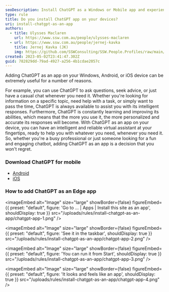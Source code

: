 ```yaml
---
seoDescription: Install ChatGPT as a Windows or Mobile app and experience an intelligent virtual assistant for seamless communication.
type: rule
title: Do you install ChatGPT app on your devices?
uri: install-chatgpt-as-an-app
authors:
  - title: Ulysses Maclaren
    url: https://www.ssw.com.au/people/ulysses-maclaren
  - url: https://www.ssw.com.au/people/jernej-kavka
    title: Jernej Kavka (JK)
    img: https://github.com/SSWConsulting/SSW.People.Profiles/raw/main/Jernej-Kavka/Images/Jernej-Kavka-Profile.jpg
created: 2023-05-02T23:41:47.302Z
guid: 782829dd-79ad-4927-a256-4b1cdae2057c
---
```


Adding ChatGPT as an app on your Windows, Android, or iOS device can be extremely useful for a number of reasons.

For example, you can use ChatGPT to ask questions, seek advice, or just have a casual chat whenever you need it. Whether you're looking for information on a specific topic, need help with a task, or simply want to pass the time, ChatGPT is always available to assist you with its intelligent responses.
Furthermore, ChatGPT is constantly learning and improving its abilities, which means that the more you use it, the more personalized and accurate its responses will become. With ChatGPT as an app on your device, you can have an intelligent and reliable virtual assistant at your fingertips, ready to help you with whatever you need, whenever you need it. So, whether you're a busy professional or just someone looking for a fun and engaging chatbot, adding ChatGPT as an app is a decision that you won't regret.

### Download ChatGPT for mobile

* [Android](https://play.google.com/store/apps/details?id=com.openai.chatgpt)
* [iOS](https://apps.apple.com/us/app/chatgpt/id6448311069)

### How to add ChatGPT as an Edge app


<imageEmbed
  alt="Image"
  size="large"
  showBorder={false}
  figureEmbed={{
    preset: "default",
    figure: 'Go to ... | Apps | Install this site as an app',
    shouldDisplay: true
  }}
  src="/uploads/rules/install-chatgpt-as-an-app/chatgpt-app-1.png"
/>


<imageEmbed
  alt="Image"
  size="large"
  showBorder={false}
  figureEmbed={{
    preset: "default",
    figure: 'See it in the taskbar',
    shouldDisplay: true
  }}
  src="/uploads/rules/install-chatgpt-as-an-app/chatgpt-app-2.png"
/>


<imageEmbed
  alt="Image"
  size="large"
  showBorder={false}
  figureEmbed={{
    preset: "default",
    figure: 'You can run it from Start',
    shouldDisplay: true
  }}
  src="/uploads/rules/install-chatgpt-as-an-app/chatgpt-app-3.png"
/>


<imageEmbed
  alt="Image"
  size="large"
  showBorder={false}
  figureEmbed={{
    preset: "default",
    figure: 'It looks and feels like an app',
    shouldDisplay: true
  }}
  src="/uploads/rules/install-chatgpt-as-an-app/chatgpt-app-4.png"
/>
